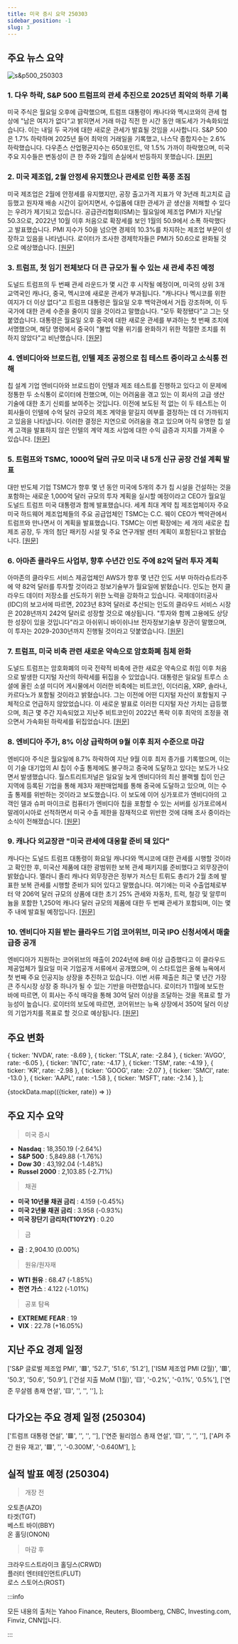 ```yaml
---
title: 미국 증시 요약 250303
sidebar_position: -1
slug: 3
---
```


## 주요 뉴스 요약

![s&p500_250303](/map/250303.png)

### 1. **다우 하락, S&P 500 트럼프의 관세 추진으로 2025년 최악의 하루 기록**

미국 주식은 월요일 오후에 급락했으며, 트럼프 대통령이 캐나다와 멕시코와의 관세 협상에 "남은 여지가 없다"고 밝히면서 거래 마감 직전 한 시간 동안 매도세가 가속화되었습니다. 이는 내일 두 국가에 대한 새로운 관세가 발효될 것임을 시사합니다. S&P 500은 1.7% 하락하며 2025년 들어 최악의 거래일을 기록했고, 나스닥 종합지수는 2.6% 하락했습니다. 다우존스 산업평균지수는 650포인트, 약 1.5% 가까이 하락했으며, 미국 주요 지수들은 변동성이 큰 한 주와 2월의 손실에서 반등하지 못했습니다. [[원문]](https://finance.yahoo.com/news/live/stock-market-today-dow-sinks-sp-500-posts-worst-day-of-2025-after-trump-forges-ahead-on-tariffs-210816608.html)

### 2. **미국 제조업, 2월 안정세 유지했으나 관세로 인한 폭풍 조짐**

미국 제조업은 2월에 안정세를 유지했지만, 공장 출고가격 지표가 약 3년래 최고치로 급등했고 원자재 배송 시간이 길어지면서, 수입품에 대한 관세가 곧 생산을 저해할 수 있다는 우려가 제기되고 있습니다. 공급관리협회(ISM)는 월요일에 제조업 PMI가 지난달 50.3으로, 2022년 10월 이후 처음으로 확장세를 보인 1월의 50.9에서 소폭 하락했다고 발표했습니다. PMI 지수가 50을 넘으면 경제의 10.3%를 차지하는 제조업 부문이 성장하고 있음을 나타냅니다. 로이터가 조사한 경제학자들은 PMI가 50.6으로 완화될 것으로 예상했습니다. [[원문]](https://www.reuters.com/markets/us/us-manufacturing-stable-february-storm-brewing-tariffs-2025-03-03/)

### 3. **트럼프, 첫 임기 전체보다 더 큰 규모가 될 수 있는 새 관세 추진 예정**

도널드 트럼프의 두 번째 관세 라운드가 몇 시간 후 시작될 예정이며, 미국의 상위 3개 교역국인 캐나다, 중국, 멕시코에 새로운 관세가 부과됩니다. "캐나다나 멕시코를 위한 여지가 더 이상 없다"고 트럼프 대통령은 월요일 오후 백악관에서 거듭 강조하며, 이 두 국가에 대한 관세 수준을 줄이지 않을 것이라고 말했습니다. "모두 확정됐다"고 그는 덧붙였습니다. 대통령은 월요일 오후 중국에 대한 새로운 관세를 부과하는 첫 번째 조치에 서명했으며, 해당 명령에서 중국이 "불법 약물 위기를 완화하기 위한 적절한 조치를 취하지 않았다"고 비난했습니다. [[원문]](https://finance.yahoo.com/news/trump-set-to-plow-ahead-with-new-tariffs-that-could-surpass-what-he-did-in-his-entire-first-term-152627150.html)

### 4. **엔비디아와 브로드컴, 인텔 제조 공정으로 칩 테스트 중이라고 소식통 전해**

칩 설계 기업 엔비디아와 브로드컴이 인텔과 제조 테스트를 진행하고 있다고 이 문제에 정통한 두 소식통이 로이터에 전했으며, 이는 어려움을 겪고 있는 이 회사의 고급 생산 기술에 대한 초기 신뢰를 보여주는 것입니다. 이전에 보도된 적 없는 이 두 테스트는 이 회사들이 인텔에 수억 달러 규모의 제조 계약을 맡길지 여부를 결정하는 데 더 가까워지고 있음을 나타냅니다. 이러한 결정은 지연으로 어려움을 겪고 있으며 아직 유명한 칩 설계 고객을 발표하지 않은 인텔의 계약 제조 사업에 대한 수익 급증과 지지를 가져올 수 있습니다. [[원문]](https://www.reuters.com/technology/nvidia-broadcom-testing-chips-intel-manufacturing-process-sources-say-2025-03-03/)

### 5. **트럼프와 TSMC, 1000억 달러 규모 미국 내 5개 신규 공장 건설 계획 발표**

대만 반도체 기업 TSMC가 향후 몇 년 동안 미국에 5개의 추가 칩 시설을 건설하는 것을 포함하는 새로운 1,000억 달러 규모의 투자 계획을 실시할 예정이라고 CEO가 월요일 도널드 트럼프 미국 대통령과 함께 발표했습니다. 세계 최대 계약 칩 제조업체이자 주요 미국 하드웨어 제조업체들의 주요 공급업체인 TSMC는 C.C. 웨이 CEO가 백악관에서 트럼프와 만나면서 이 계획을 발표했습니다. TSMC는 이번 확장에는 세 개의 새로운 칩 제조 공장, 두 개의 첨단 패키징 시설 및 주요 연구개발 센터 계획이 포함된다고 밝혔습니다. [[원문]](https://www.reuters.com/technology/tsmc-ceo-meet-with-trump-tout-investment-plans-2025-03-03/)

### 6. **아마존 클라우드 사업부, 향후 수년간 인도 주에 82억 달러 투자 계획**

아마존의 클라우드 서비스 제공업체인 AWS가 향후 몇 년간 인도 서부 마하라슈트라주에 약 82억 달러를 투자할 것이라고 정보기술부가 월요일에 밝혔습니다. 인도는 현지 클라우드 데이터 저장소를 선도하기 위한 노력을 강화하고 있습니다. 국제데이터공사(IDC)의 보고서에 따르면, 2023년 83억 달러로 추산되는 인도의 클라우드 서비스 시장은 2028년까지 242억 달러로 성장할 것으로 예상됩니다. "투자와 함께 고용에도 상당한 성장이 있을 것입니다"라고 아쉬위니 바이쉬나브 전자정보기술부 장관이 말했으며, 이 투자는 2029-2030년까지 진행될 것이라고 덧붙였습니다. [[원문]](https://www.reuters.com/technology/amazons-cloud-business-invest-82-billion-indian-state-coming-years-2025-03-03/)

### 7. **트럼프, 미국 비축 관련 새로운 약속으로 암호화폐 침체 완화**

도널드 트럼프는 암호화폐의 미국 전략적 비축에 관한 새로운 약속으로 취임 이후 처음으로 발생한 디지털 자산의 하락세를 뒤집을 수 있었습니다. 대통령은 일요일 트루스 소셜에 올린 소셜 미디어 게시물에서 이러한 비축에는 비트코인, 이더리움, XRP, 솔라나, 카르다노가 포함될 것이라고 밝혔습니다. 그는 이전에 어떤 디지털 자산이 포함될지 구체적으로 언급하지 않았었습니다. 이 새로운 발표로 이러한 디지털 자산 가치는 급등했으며, 최근 몇 주간 지속되었고 지난주 비트코인이 2022년 폭락 이후 최악의 조정을 겪으면서 가속화된 하락세를 뒤집었습니다. [[원문]](https://finance.yahoo.com/news/trump-relieves-crypto-slump-with-new-promises-about-a-us-reserve-145238382.html)

### 8. **엔비디아 주가, 8% 이상 급락하며 9월 이후 최저 수준으로 마감**

엔비디아 주식은 월요일에 8.7% 하락하여 지난 9월 이후 최저 종가를 기록했으며, 이는 이 기술 대기업의 AI 칩이 수출 통제에도 불구하고 중국에 도달하고 있다는 보도가 나오면서 발생했습니다. 월스트리트저널은 일요일 늦게 엔비디아의 최신 블랙웰 칩이 인근 지역에 등록된 기업을 통해 제3자 재판매업체를 통해 중국에 도달하고 있으며, 이는 수출 통제를 위반하는 것이라고 보도했습니다. 이 보도에 이어 싱가포르가 엔비디아의 고객인 델과 슈퍼 마이크로 컴퓨터가 엔비디아 칩을 포함할 수 있는 서버를 싱가포르에서 말레이시아로 선적하면서 미국 수출 제한을 잠재적으로 위반한 것에 대해 조사 중이라는 소식이 전해졌습니다. [[원문]](https://finance.yahoo.com/news/nvidia-stock-tumbles-over-8-to-close-at-lowest-level-since-september-164735459.html)

### 9. **캐나다 외교장관 "미국 관세에 대응할 준비 돼 있다"**

캐나다는 도널드 트럼프 대통령이 화요일 캐나다와 멕시코에 대한 관세를 시행할 것이라고 확인한 후, 미국산 제품에 대한 광범위한 보복 관세 패키지를 준비했다고 외무장관이 밝혔습니다. 멜라니 졸리 캐나다 외무장관은 정부가 저스틴 트뤼도 총리가 2월 초에 발표한 보복 관세를 시행할 준비가 되어 있다고 말했습니다. 여기에는 미국 수출업체로부터 약 206억 달러 규모의 상품에 대한 초기 25% 관세와 자동차, 트럭, 철강 및 알루미늄을 포함한 1,250억 캐나다 달러 규모의 제품에 대한 두 번째 관세가 포함되며, 이는 몇 주 내에 발효될 예정입니다. [[원문]](https://finance.yahoo.com/news/canada-ready-retaliate-against-us-204055399.html)

### 10. **엔비디아 지원 받는 클라우드 기업 코어위브, 미국 IPO 신청서에서 매출 급증 공개**

엔비디아가 지원하는 코어위브의 매출이 2024년에 8배 이상 급증했다고 이 클라우드 제공업체가 월요일 미국 기업공개 서류에서 공개했으며, 이 스타트업은 올해 뉴욕에서 첫 번째 주요 인공지능 상장을 추진하고 있습니다. 이번 서류 제출은 최근 몇 년간 가장 큰 주식시장 상장 중 하나가 될 수 있는 기반을 마련했습니다. 로이터가 11월에 보도한 바에 따르면, 이 회사는 주식 매각을 통해 30억 달러 이상을 조달하는 것을 목표로 할 가능성이 높습니다. 로이터의 보도에 따르면, 코어위브는 뉴욕 상장에서 350억 달러 이상의 기업가치를 목표로 할 것으로 예상됩니다. [[원문]](https://finance.yahoo.com/news/cloud-firm-coreweave-files-us-220829985.html)

## 주요 변화

  { ticker: 'NVDA', rate: -8.69 },
  { ticker: 'TSLA', rate: -2.84 },
  { ticker: 'AVGO', rate: -6.05 },
  { ticker: 'INTC', rate: -4.17 },
  { ticker: 'TSM', rate: -4.19 },
  { ticker: 'KR', rate: -2.98 },
  { ticker: 'GOOG', rate: -2.07 },
  { ticker: 'SMCI', rate: -13.0 },
  { ticker: 'AAPL', rate: -1.58 },
  { ticker: 'MSFT', rate: -2.14 },
];

{stockData.map(({ticker, rate}) => <StockCardMini key={ticker} ticker={ticker} rate={rate}></StockCardMini>)}

## 주요 지수 요약

> 미국 증시

- **Nasdaq** : 18,350.19 (-2.64%)
- **S&P 500** : 5,849.88 (-1.76%)
- **Dow 30** : 43,192.04 (-1.48%)
- **Russel 2000** : 2,103.85 (-2.71%)

> 채권

- **미국 10년물 채권 금리** : 4.159 (-0.45%)
- **미국 2년물 채권 금리** : 3.958 (-0.93%)
- **미국 장단기 금리차(T10Y2Y)** : 0.20

> 금

- **금** : 2,904.10 (0.00%)

> 원유/원자재

- **WTI 원유** : 68.47 (-1.85%)
- **천연 가스** : 4.122 (-1.01%)

> 공포 탐욕

- **EXTREME FEAR** : 19
- **VIX** : 22.78 (+16.05%)

## 지난 주요 경제 일정

  ['S&P 글로벌 제조업 PMI', '🟥', '52.7', '51.6', '51.2'],
  ['ISM 제조업 PMI (2월)', '🟥', '50.3', '50.6', '50.9'],
  ['건설 지출 MoM (1월)', '🟨', '-0.2%', '-0.1%', '0.5%'],
  ['연준 무살렘 총재 연설', '🟨', '', '', ''],
];

<EconomicCalendar data={eventsData} />

## 다가오는 주요 경제 일정 (250304)

  ['트럼프 대통령 연설', '🟥', '', '', ''],
  ['연준 윌리엄스 총재 연설', '🟨', '', '', ''],
  ['API 주간 원유 재고', '🟩', '', '-0.300M', '-0.640M'],
];

<EconomicCalendar data={nextEventsData} />

## 실적 발표 예정 (250304)

> 개장 전

오토존(AZO)  
타겟(TGT)  
베스트 바이(BBY)  
온 홀딩(ONON)

> 마감 후

크라우드스트라이크 홀딩스(CRWD)  
플러터 엔터테인먼트(FLUT)  
로스 스토어스(ROST)

:::info

모든 내용의 출처는 Yahoo Finance, Reuters, Bloomberg, CNBC, Investing.com, Finviz, CNN입니다.

:::
